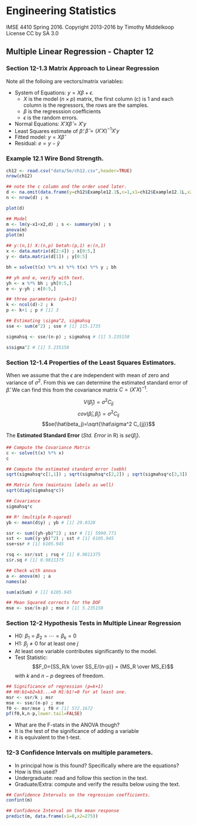 # Engineering Statistics
IMSE 4410 Spring 2016. Copyright 2013-2016 by Timothy Middelkoop License CC by SA 3.0

## Multiple Linear Regression - Chapter 12

### Section 12-1.3 Matrix Approach to Linear Regression

Note all the folloing are vectors/matrix variables:

* System of Equations: $y=X\beta+\epsilon$.
  + $X$ is the model ($n\times p$) matrix, the first column (c) is 1 and each column is the regressors, the rows are the samples.
  + $\beta$ is the regresssion coefficients
  + $\epsilon$ is the random errors.
* Normal Equations: $X'X \hat\beta = X'y$
* Least Squares estimate of $\hat\beta$: $\hat\beta=(X'X)^{-1}X'y$
* Fitted model: $y=X\hat\beta$
* Residual: $e=y-\hat y$

### Example 12.1 Wire Bond Strength.

```r
ch12 <- read.csv("data/5e/ch12.csv",header=TRUE)
nrow(ch12)
```

```r
## note the c column and the order used later.
d <- na.omit(data.frame(y=ch12$Example12.1S,c=1,x1=ch12$Example12.1L,x2=ch12$Example12.1H))
n <- nrow(d) ; n

plot(d)

## Model
m <- lm(y~x1+x2,d) ; s <- summary(m) ; s
anova(m)
plot(m)

## y:(n,1) X:(n,p) betah:(p,1) e:(n,1)
x <- data.matrix(d[2:4]) ; x[0:5,]
y <- data.matrix(d[1]) ; y[0:5]

bh = solve(t(x) %*% x) %*% t(x) %*% y ; bh

## yh and e, verify with text.
yh <- x %*% bh ; yh[0:5,]
e <- y-yh ; e[0:5,]

## three parameters (p=k+1)
k <- ncol(d)-2 ; k
p <- k+1 ; p # [1] 3

## Estimating \sigma^2, sigmahsq
sse <- sum(e^2) ; sse # [1] 115.1735

sigmahsq <- sse/(n-p) ; sigmahsq # [1] 5.235158

s$sigma^2 # [1] 5.235158
```

### Section 12-1.4 Properties of the Least Squares Estimators.

When we assume that the $\epsilon$ are independent with mean of zero and variance of $\sigma^2$.  From this we can determine the estimated standard error of $\hat\beta$.  We can find this from the covariance matrix $C=(X'X)^{-1}$.

$$V(\hat\beta_j)=\sigma^2 C_{jj}$$
$$cov(\hat\beta_i,\hat\beta_j)=\sigma^2C_{ij}$$
$$se(\hat\beta_j)=\sqrt{\hat\sigma^2 C_{jj}}$$

The **Estimated Standard Error** (*Std. Error* in R) is $se(\hat\beta_j)$.

```r
## Compute the Covariance Matrix
c <- solve(t(x) %*% x)
c

## Compute the estimated standard error (sebh)
sqrt(sigmahsq*c[1,1]) ; sqrt(sigmahsq*c[2,2]) ; sqrt(sigmahsq*c[3,3])

## Matrix form (maintains labels as well)
sqrt(diag(sigmahsq*c))

## Covariance 
sigmahsq*c

## R² (multiple R-sqared)
yb <- mean(d$y) ; yb # [1] 29.0328

ssr <- sum((yh-yb)^2) ; ssr # [1] 5990.771
sst <- sum((y-yb)^2) ; sst # [1] 6105.945
sse+ssr # [1] 6105.945

rsq <- ssr/sst ; rsq # [1] 0.9811375
s$r.sq # [1] 0.9811375

## Check with anova
a <- anova(m) ; a
names(a)

sum(a$Sum) # [1] 6105.945

## Mean Squared corrects for the DOF
mse <- sse/(n-p) ; mse # [1] 5.235158
```

### Section 12-2 Hypothesis Tests in Multiple Linear Regression

* H0: $\beta_1=\beta_2 = \cdots = \beta_k = 0$
* H1: $\beta_j \ne 0$ for at least one $j$
* At least one variable contributes significantly to the model.
* Test Statistic: 
$$F_0={SS_R/k \over SS_E/(n-p)} = {MS_R \over MS_E}$$ with $k$ and $n-p$ degrees of freedom.

```r
## Significance of regression (p=k+1)
## H0:b1=b2=b3...=0 H1:b1!=0 for at least one.
msr <- ssr/k ; msr
mse <- sse/(n-p) ; mse
f0 <- msr/mse ; f0 # [1] 572.1672
pf(f0,k,n-p,lower.tail=FALSE)
```

* What are the F-stats in the ANOVA though?
* It is the test of the significance of adding a variable
* it is equivalent to the t-test.

### 12-3 Confidence Intervals on multiple parameters.

* In principal how is this found? Specifically where are the equations?
* How is this used?
* Undergraduate: read and follow this section in the text.
* Graduate/Extra: compute and verify the results below using the text.

```r
## Confidence Intervals on the regression coefficients.
confint(m)

## Confidence Interval on the mean response
predict(m, data.frame(x1=8,x2=275))

```

